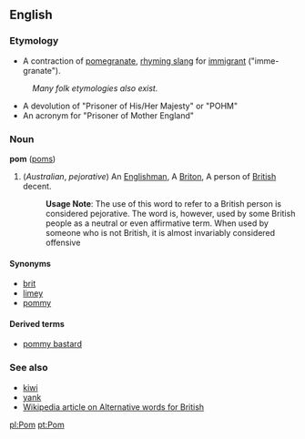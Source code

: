 ==English==
===Etymology===
*A contraction of [[pomegranate]], [[rhyming slang]] for [[immigrant]] ("imme-granate").

:''Many folk etymologies also exist.''
*A devolution of "Prisoner of His/Her Majesty" or "POHM"
*An acronym for "Prisoner of Mother England"



===Noun===
'''pom''' ([[poms]])

#(''Australian'', ''pejorative'') An [[Englishman]], A [[Briton]], A person of [[British]] decent.
#:'''Usage Note''': The use of this word to refer to a British person is considered pejorative. The word is, however, used by some British people as a neutral or even affirmative term. When used by someone who is not British, it is almost invariably considered offensive

====Synonyms====
*[[brit]]
*[[limey]]
*[[pommy]]

====Derived terms====
*[[pommy bastard]]

===See also===
*[[kiwi]]
*[[yank]]
*[[w:Alternative words for British|Wikipedia article on Alternative words for British]]

[[pl:Pom]]
[[pt:Pom]]